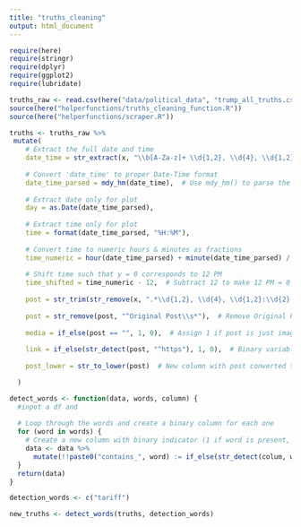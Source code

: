 ```yaml
---
title: "truths_cleaning"
output: html_document
---
```


```r
require(here)
require(stringr)
require(dplyr)
require(ggplot2)
require(lubridate)
```


```r
truths_raw <- read.csv(here("data/political_data", "trump_all_truths.csv"))
source(here("helperfunctions/truths_cleaning_function.R"))
source(here("helperfunctions/scraper.R"))
```








```r
truths <- truths_raw %>%
 mutate(
    # Extract the full date and time
    date_time = str_extract(x, "\\b[A-Za-z]+ \\d{1,2}, \\d{4}, \\d{1,2}:\\d{2} [APM]{2}\\b"),
    
    # Convert 'date_time' to proper Date-Time format
    date_time_parsed = mdy_hm(date_time),  # Use mdy_hm() to parse the datetime
    
    # Extract date only for plot
    day = as.Date(date_time_parsed),
    
    # Extract time only for plot
    time = format(date_time_parsed, "%H:%M"),
    
    # Convert time to numeric hours & minutes as fractions
    time_numeric = hour(date_time_parsed) + minute(date_time_parsed) / 60,
    
    # Shift time such that y = 0 corresponds to 12 PM
    time_shifted = time_numeric - 12,  # Subtract 12 to make 12 PM = 0
    
    post = str_trim(str_remove(x, ".*\\d{1,2}, \\d{4}, \\d{1,2}:\\d{2} [APM]{2}\\s*")),
    
    post = str_remove(post, "^Original Post\\s*"),  # Remove Original Post string
    
    media = if_else(post == "", 1, 0),  # Assign 1 if post is just image/video, otherwise 0
    
    link = if_else(str_detect(post, "^https"), 1, 0),  # Binary variable for URLs -> starting with https
    
    post_lower = str_to_lower(post)  # New column with post converted to lowercase

  )
```


```r
detect_words <- function(data, words, column) {
  #inpot a df and 
  
  # Loop through the words and create a binary column for each one
  for (word in words) {
    # Create a new column with binary indicator (1 if word is present, 0 if not)
    data <- data %>%
      mutate(!!paste0("contains_", word) := if_else(str_detect(colum, word), 1, 0))
  }
  return(data)
}
```



```r
detection_words <- c("tariff")

new_truths <- detect_words(truths, detection_words)
```



